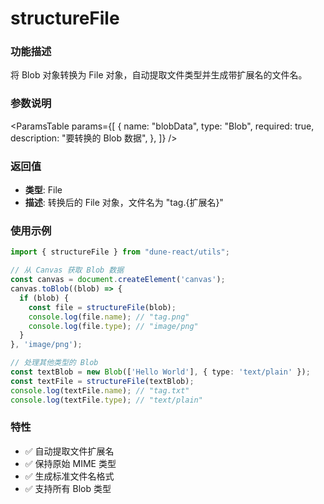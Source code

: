 
<Meta title="Utils/utils-canvas/structureFile(Blob转File对象)" />

# structureFile

### 功能描述

将 Blob 对象转换为 File 对象，自动提取文件类型并生成带扩展名的文件名。

### 参数说明

<ParamsTable
  params={[
    {
      name: "blobData",
      type: "Blob",
      required: true,
      description: "要转换的 Blob 数据",
    },
  ]}
/>

### 返回值

- **类型**: File
- **描述**: 转换后的 File 对象，文件名为 "tag.{扩展名}"

### 使用示例

```typescript
import { structureFile } from "dune-react/utils";

// 从 Canvas 获取 Blob 数据
const canvas = document.createElement('canvas');
canvas.toBlob((blob) => {
  if (blob) {
    const file = structureFile(blob);
    console.log(file.name); // "tag.png"
    console.log(file.type); // "image/png"
  }
}, 'image/png');

// 处理其他类型的 Blob
const textBlob = new Blob(['Hello World'], { type: 'text/plain' });
const textFile = structureFile(textBlob);
console.log(textFile.name); // "tag.txt"
console.log(textFile.type); // "text/plain"
```

### 特性

- ✅ 自动提取文件扩展名
- ✅ 保持原始 MIME 类型
- ✅ 生成标准文件名格式
- ✅ 支持所有 Blob 类型
